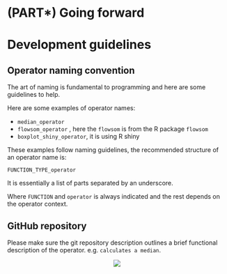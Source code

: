 # (PART\*) Going forward {.unnumbered}

# Development guidelines {#naming}

## Operator naming convention {-} 

The art of naming is fundamental to programming and here are some guidelines to help.

Here are some examples of operator names:

+ `median_operator`
+ `flowsom_operator` , here the `flowsom` is from the R package `flowsom`
+ `boxplot_shiny_operator`, it is using R shiny

These examples follow naming guidelines, the recommended structure of an operator name is:

`FUNCTION_TYPE_operator`

It is essentially a list of parts separated by an underscore.

Where `FUNCTION` and `operator` is always indicated and the rest depends on the 
operator context.

## GitHub repository {-} 

Please make sure the git repository description outlines a brief functional 
description of the operator. e.g. `calculates a median`.


<center>![](images/goldfish.png)</center>